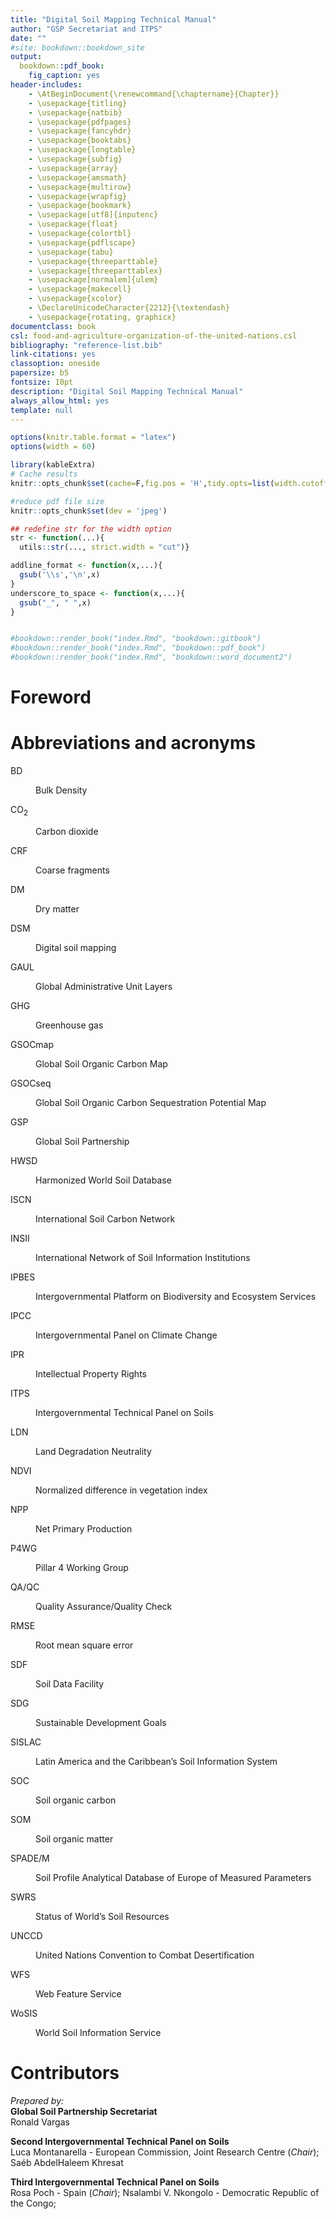 ```yaml
--- 
title: "Digital Soil Mapping Technical Manual"
author: "GSP Secretariat and ITPS"
date: ""
#site: bookdown::bookdown_site
output: 
  bookdown::pdf_book:
    fig_caption: yes
header-includes:
    - \AtBeginDocument{\renewcommand{\chaptername}{Chapter}}
    - \usepackage{titling}
    - \usepackage{natbib}
    - \usepackage{pdfpages}
    - \usepackage{fancyhdr}
    - \usepackage{booktabs}
    - \usepackage{longtable}
    - \usepackage{subfig}
    - \usepackage{array}
    - \usepackage{amsmath}
    - \usepackage{multirow}
    - \usepackage{wrapfig}
    - \usepackage{bookmark}
    - \usepackage[utf8]{inputenc}
    - \usepackage{float}
    - \usepackage{colortbl}
    - \usepackage{pdflscape}
    - \usepackage{tabu}
    - \usepackage{threeparttable}
    - \usepackage{threeparttablex}
    - \usepackage[normalem]{ulem}
    - \usepackage{makecell}
    - \usepackage{xcolor}
    - \DeclareUnicodeCharacter{2212}{\textendash}
    - \usepackage{rotating, graphicx}
documentclass: book
csl: food-and-agriculture-organization-of-the-united-nations.csl
bibliography: "reference-list.bib"
link-citations: yes
classoption: oneside
papersize: b5
fontsize: 10pt
description: "Digital Soil Mapping Technical Manual"
always_allow_html: yes
template: null
---
```



```r
options(knitr.table.format = "latex")
options(width = 60)

library(kableExtra)
# Cache results
knitr::opts_chunk$set(cache=F,fig.pos = 'H',tidy.opts=list(width.cutoff=40),tidy=FALSE, size="tiny", fig.cap = T)

#reduce pdf file size
knitr::opts_chunk$set(dev = 'jpeg')

## redefine str for the width option
str <- function(...){
  utils::str(..., strict.width = "cut")}

addline_format <- function(x,...){
  gsub('\\s','\n',x)
}
underscore_to_space <- function(x,...){
  gsub("_", " ",x)
}


#bookdown::render_book("index.Rmd", "bookdown::gitbook")
#bookdown::render_book("index.Rmd", "bookdown::pdf_book")
#bookdown::render_book("index.Rmd", "bookdown::word_document2")
```


\frontmatter
\addtocontents{toc}{\protect\hypersetup{hidelinks}}   
\addtocontents{lof}{\protect\hypersetup{hidelinks}}
\addtocontents{lot}{\protect\hypersetup{hidelinks}}
\tableofcontents
\listoffigures
\listoftables
\nopagebreak[4]

# Foreword {-}




# Abbreviations and acronyms {-}
BD

:   Bulk Density 

CO~2~

:   Carbon dioxide 

CRF

:   Coarse fragments 

DM

:   Dry matter 

DSM

:   Digital soil mapping 

GAUL

:   Global Administrative Unit Layers 

GHG

:   Greenhouse gas 

GSOCmap

:   Global Soil Organic Carbon Map

GSOCseq

:   Global Soil Organic Carbon Sequestration Potential Map

GSP

:   Global Soil Partnership

HWSD

:   Harmonized World Soil Database

ISCN

:   International Soil Carbon Network

INSII

:   International Network of Soil Information Institutions

IPBES

:   Intergovernmental Platform on Biodiversity and Ecosystem Services

IPCC

:   Intergovernmental Panel on Climate Change

IPR

:   Intellectual Property Rights

ITPS

:   Intergovernmental Technical Panel on Soils

LDN

:   Land Degradation Neutrality

NDVI

:   Normalized difference in vegetation index

NPP

:   Net Primary Production

P4WG

:   Pillar 4 Working Group

QA/QC

:   Quality Assurance/Quality Check

RMSE

:   Root mean square error

SDF

:   Soil Data Facility

SDG

:   Sustainable Development Goals 

SISLAC

:   Latin America and the Caribbean's Soil Information System

SOC

:   Soil organic carbon

SOM

:   Soil organic matter

SPADE/M

:   Soil Profile Analytical Database of Europe of Measured Parameters 

SWRS

:   Status of World's Soil Resources 

UNCCD

:   United Nations Convention to Combat Desertification

WFS

:   Web Feature Service 

WoSIS

:   World Soil Information Service 

# Contributors {-}

*Prepared by:*\
**Global Soil Partnership Secretariat**\
Ronald Vargas\


**Second Intergovernmental Technical Panel on Soils**\
Luca Montanarella - European Commission, Joint Research Centre
(*Chair*); Saéb AbdelHaleem Khresat 

**Third Intergovernmental Technical Panel on Soils**\
Rosa Poch - Spain (*Chair*); Nsalambi V. Nkongolo - Democratic Republic
of the Congo; 